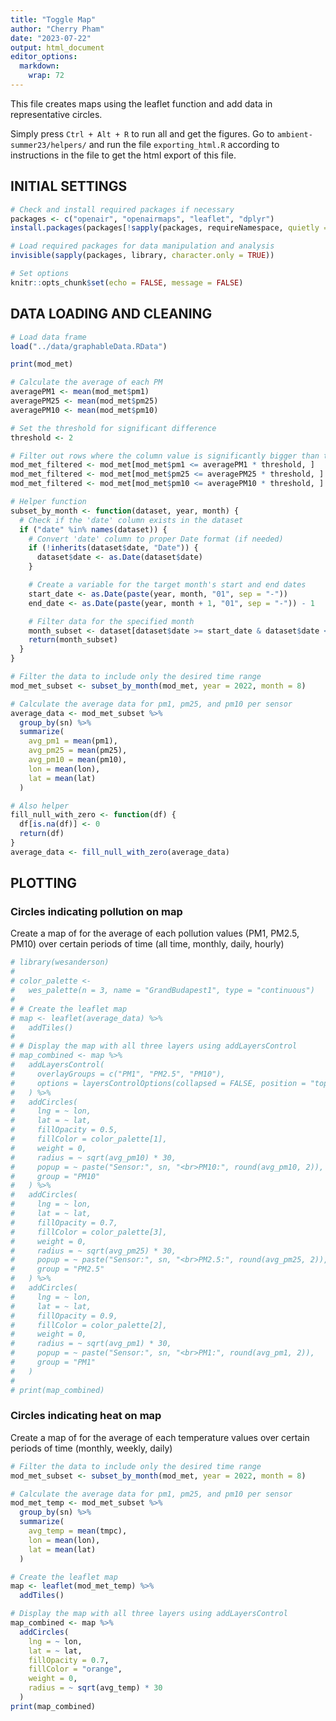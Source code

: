 ```yaml
---
title: "Toggle Map"
author: "Cherry Pham"
date: "2023-07-22"
output: html_document
editor_options: 
  markdown: 
    wrap: 72
---
```


This file creates maps using the leaflet function and add data in
representative circles.

Simply press `Ctrl + Alt + R` to run all and get the figures. Go to
`ambient-summer23/helpers/` and run the file `exporting_html.R`
according to instructions in the file to get the html export of this
file.

## INITIAL SETTINGS

```r
# Check and install required packages if necessary
packages <- c("openair", "openairmaps", "leaflet", "dplyr")
install.packages(packages[!sapply(packages, requireNamespace, quietly = TRUE)])

# Load required packages for data manipulation and analysis
invisible(sapply(packages, library, character.only = TRUE))

# Set options
knitr::opts_chunk$set(echo = FALSE, message = FALSE)
```

## DATA LOADING AND CLEANING

```r
# Load data frame
load("../data/graphableData.RData")
```

```r
print(mod_met)
```

```r
# Calculate the average of each PM
averagePM1 <- mean(mod_met$pm1)
averagePM25 <- mean(mod_met$pm25)
averagePM10 <- mean(mod_met$pm10)

# Set the threshold for significant difference
threshold <- 2

# Filter out rows where the column value is significantly bigger than the average
mod_met_filtered <- mod_met[mod_met$pm1 <= averagePM1 * threshold, ]
mod_met_filtered <- mod_met[mod_met$pm25 <= averagePM25 * threshold, ]
mod_met_filtered <- mod_met[mod_met$pm10 <= averagePM10 * threshold, ]

# Helper function
subset_by_month <- function(dataset, year, month) {
  # Check if the 'date' column exists in the dataset
  if ("date" %in% names(dataset)) {
    # Convert 'date' column to proper Date format (if needed)
    if (!inherits(dataset$date, "Date")) {
      dataset$date <- as.Date(dataset$date)
    }

    # Create a variable for the target month's start and end dates
    start_date <- as.Date(paste(year, month, "01", sep = "-"))
    end_date <- as.Date(paste(year, month + 1, "01", sep = "-")) - 1

    # Filter data for the specified month
    month_subset <- dataset[dataset$date >= start_date & dataset$date <= end_date, ]
    return(month_subset)
  }
}

# Filter the data to include only the desired time range
mod_met_subset <- subset_by_month(mod_met, year = 2022, month = 8)

# Calculate the average data for pm1, pm25, and pm10 per sensor
average_data <- mod_met_subset %>%
  group_by(sn) %>%
  summarize(
    avg_pm1 = mean(pm1),
    avg_pm25 = mean(pm25),
    avg_pm10 = mean(pm10),
    lon = mean(lon),
    lat = mean(lat)   
  ) 

# Also helper
fill_null_with_zero <- function(df) {
  df[is.na(df)] <- 0
  return(df)
}
average_data <- fill_null_with_zero(average_data)
```

## PLOTTING

### Circles indicating pollution on map

Create a map of for the average of each pollution values (PM1, PM2.5,
PM10) over certain periods of time (all time, monthly, daily, hourly)

```r
# library(wesanderson)
# 
# color_palette <-
#   wes_palette(n = 3, name = "GrandBudapest1", type = "continuous")
# 
# # Create the leaflet map
# map <- leaflet(average_data) %>%
#   addTiles()
# 
# # Display the map with all three layers using addLayersControl
# map_combined <- map %>%
#   addLayersControl(
#     overlayGroups = c("PM1", "PM2.5", "PM10"),
#     options = layersControlOptions(collapsed = FALSE, position = "topright")
#   ) %>%
#   addCircles(
#     lng = ~ lon,
#     lat = ~ lat,
#     fillOpacity = 0.5,
#     fillColor = color_palette[1],
#     weight = 0,
#     radius = ~ sqrt(avg_pm10) * 30,
#     popup = ~ paste("Sensor:", sn, "<br>PM10:", round(avg_pm10, 2)),
#     group = "PM10"
#   ) %>%
#   addCircles(
#     lng = ~ lon,
#     lat = ~ lat,
#     fillOpacity = 0.7,
#     fillColor = color_palette[3],
#     weight = 0,
#     radius = ~ sqrt(avg_pm25) * 30,
#     popup = ~ paste("Sensor:", sn, "<br>PM2.5:", round(avg_pm25, 2)),
#     group = "PM2.5"
#   ) %>%
#   addCircles(
#     lng = ~ lon,
#     lat = ~ lat,
#     fillOpacity = 0.9,
#     fillColor = color_palette[2],
#     weight = 0,
#     radius = ~ sqrt(avg_pm1) * 30,
#     popup = ~ paste("Sensor:", sn, "<br>PM1:", round(avg_pm1, 2)),
#     group = "PM1"
#   )
# 
# print(map_combined)
```

### Circles indicating heat on map

Create a map of for the average of each temperature values over certain
periods of time (monthly, weekly, daily)

```r
# Filter the data to include only the desired time range
mod_met_subset <- subset_by_month(mod_met, year = 2022, month = 8)

# Calculate the average data for pm1, pm25, and pm10 per sensor
mod_met_temp <- mod_met_subset %>%
  group_by(sn) %>%
  summarize(
    avg_temp = mean(tmpc),
    lon = mean(lon),
    lat = mean(lat)   
  ) 

# Create the leaflet map
map <- leaflet(mod_met_temp) %>%
  addTiles()

# Display the map with all three layers using addLayersControl
map_combined <- map %>%
  addCircles(
    lng = ~ lon,
    lat = ~ lat,
    fillOpacity = 0.7,
    fillColor = "orange",
    weight = 0,
    radius = ~ sqrt(avg_temp) * 30
  )
print(map_combined)
```
